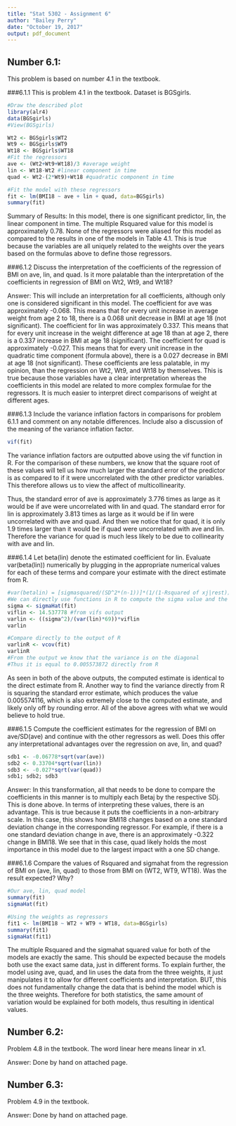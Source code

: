---
title: "Stat 5302 - Assignment 6"
author: "Bailey Perry"
date: "October 19, 2017"
output: pdf_document
---

## Number 6.1:
This problem is based on number 4.1 in the textbook.

###6.1.1 
This is problem 4.1 in the textbook. Dataset is BGSgirls.
```{r, message=FALSE, warning=FALSE}
#Draw the described plot
library(alr4)
data(BGSgirls)
#View(BGSgirls)

Wt2 <- BGSgirls$WT2
Wt9 <- BGSgirls$WT9
Wt18 <- BGSgirls$WT18 
#Fit the regressors
ave <- (Wt2+Wt9+Wt18)/3 #average weight
lin <- Wt18-Wt2 #linear component in time
quad <- Wt2-(2*Wt9)+Wt18 #quadratic component in time

#Fit the model with these regressors
fit <- lm(BMI18 ~ ave + lin + quad, data=BGSgirls)
summary(fit)
```
Summary of Results: In this model, there is one significant predictor, lin, the linear component in time. The multiple Rsquared value for this model is approximately 0.78. None of the regressors were aliased for this model as compared to the results in one of the models in Table 4.1. This is true because the variables are all uniquely related to the weights over the years based on the formulas above to define those regressors.

###6.1.2
Discuss the interpretation of the coefficients of the regression of BMI on ave, lin, and quad. Is it more palatable than the interpretation of the coefficients in regression of BMI on Wt2, Wt9, and Wt18?

Answer: This will include an interpretation for all coefficients, although only one is considered significant in this model. The coefficient for ave was approximately -0.068. This means that for every unit increase in average weight from age 2 to 18, there is a 0.068 unit decrease in BMI at age 18 (not significant). The coefficient for lin was approximately 0.337. This means that for every unit increase in the weight difference at age 18 than at age 2, there is a 0.337 increase in BMI at age 18 (significant). The coefficient for quad is approximately -0.027. This means that for every unit increase in the quadratic time component (formula above), there is a 0.027 decrease in BMI at age 18 (not significant). These coefficients are less palatable, in my opinion, than the regression on Wt2, Wt9, and Wt18 by themselves. This is true because those variables have a clear interpretation whereas the coefficients in this model are related to more complex formulae for the regressors. It is much easier to interpret direct comparisons of weight at different ages.

###6.1.3
Include the variance inflation factors in comparisons for problem 6.1.1 and comment on any notable differences. Include also a discussion of the meaning of the variance inflation factor.

```{r}
vif(fit)
```
The variance inflation factors are outputted above using the vif function in R. For the comparison of these numbers, we know that the square root of these values will tell us how much larger the standard error of the predictor is as compared to if it were uncorrelated with the other predictor variables. This therefore allows us to view the affect of multicollinearity.

Thus, the standard error of ave is approximately 3.776 times as large as it would be if ave were uncorrelated with lin and quad. The standard error for lin is approximately 3.813 times as large as it would be if lin were uncorrelated with ave and quad. And then we notice that for quad, it is only 1.9 times larger than it would be if quad were uncorrelated with ave and lin. Therefore the variance for quad is much less likely to be due to collinearity with ave and lin.

###6.1.4
Let beta(lin) denote the estimated coefficient for lin. Evaluate var(beta(lin)) numerically by plugging in the appropriate numerical values for each of these terms and compare your estimate with the direct estimate from R.

```{r}
#var(betalin) = [sigmasquared/(SD^2*(n-1))]*(1/(1-Rsquared of xj|rest))
#We can directly use functions in R to compute the sigma value and the VIF
sigma <- sigmaHat(fit)
viflin <- 14.537778 #from vifs output
varlin <- ((sigma^2)/(var(lin)*69))*viflin
varlin
```

```{r}
#Compare directly to the output of R
varlinR <- vcov(fit)
varlinR
#From the output we know that the variance is on the diagonal
#Thus it is equal to 0.005573872 directly from R
```
As seen in both of the above outputs, the computed estimate is identical to the direct estimate from R. Another way to find the variance directly from R is squaring the standard error estimate, which produces the value 0.005574116, which is also extremely close to the computed estimate, and likely only off by rounding error. All of the above agrees with what we would believe to hold true.

###6.1.5
Compute the coefficient estimates for the regression of BMI on ave/SD(ave) and continue with the other regressors as well. Does this offer any interpretational advantages over the regression on ave, lin, and quad?

```{r}
sdb1 <- -0.06778*sqrt(var(ave))
sdb2 <- 0.33704*sqrt(var(lin))
sdb3 <- -0.027*sqrt(var(quad))
sdb1; sdb2; sdb3
```

Answer: In this transformation, all that needs to be done to compare the coefficients in this manner is to multiply each Betaj by the respective SDj. This is done above. In terms of interpreting these values, there is an advantage. This is true because it puts the coefficients in a non-arbitrary scale. In this case, this shows how BMI18 changes based on a one standard deviation change in the corresponding regressor. For example, if there is a one standard deviation change in ave, there is an approximately -0.322 change in BMI18. We see that in this case, quad likely holds the most importance in this model due to the largest impact with a one SD change. 

###6.1.6
Compare the values of Rsquared and sigmahat from the regression of BMI on (ave, lin, quad) to those from BMI on (WT2, WT9, WT18). Was the result expected? Why?

```{r}
#Our ave, lin, quad model
summary(fit)
sigmaHat(fit)

#Using the weights as regressors
fit1 <- lm(BMI18 ~ WT2 + WT9 + WT18, data=BGSgirls)
summary(fit1)
sigmaHat(fit1)
```
The multiple Rsquared and the sigmahat squared value for both of the models are exactly the same. This should be expected because the models both use the exact same data, just in different forms. To explain further, the model using ave, quad, and lin uses the data from the three weights, it just manipulates it to allow for different coefficients and interpretation. BUT, this does not fundamentally change the data that is behind the model which is the three weights. Therefore for both statistics, the same amount of variation would be explained for both models, thus resulting in identical values.

## Number 6.2:
Problem 4.8 in the textbook. The word linear here means linear in x1.

Answer: Done by hand on attached page.

## Number 6.3:
Problem 4.9 in the textbook.

Answer: Done by hand on attached page.